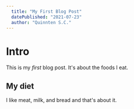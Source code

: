 ```yaml
---
  title: "My First Blog Post"
  datePublished: "2021-07-23"
  author: "Quinnten S.C."
---
```


# Intro

This is my _first_ blog post. It's about the foods I eat.

## My diet

I like meat, milk, and bread and that's about it.
